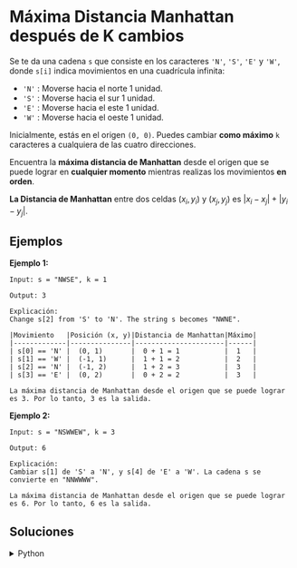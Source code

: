 # Máxima Distancia Manhattan después de K cambios

Se te da una cadena `s` que consiste en los caracteres `'N'`, `'S'`, `'E'` y `'W'`, donde `s[i]` indica movimientos en una cuadrícula infinita:

- `'N'` : Moverse hacia el norte 1 unidad.
- `'S'` : Moverse hacia el sur 1 unidad.
- `'E'` : Moverse hacia el este 1 unidad.
- `'W'` : Moverse hacia el oeste 1 unidad.

Inicialmente, estás en el origen `(0, 0)`. Puedes cambiar **como máximo** `k` caracteres a cualquiera de las cuatro direcciones.

Encuentra la **máxima distancia de Manhattan** desde el origen que se puede lograr en **cualquier momento** mientras realizas los movimientos **en orden**.

**La Distancia de Manhattan** entre dos celdas $(x_i, y_i)$ y $(x_j, y_j)$ es $|x_i - x_j| + |y_i - y_j|$.

## Ejemplos

**Ejemplo 1:**
```text
Input: s = "NWSE", k = 1

Output: 3

Explicación:
Change s[2] from 'S' to 'N'. The string s becomes "NWNE".

|Movimiento   |Posición (x, y)|Distancia de Manhattan|Máximo|
|-------------|---------------|----------------------|------|
| s[0] == 'N' |  (0, 1)       |  0 + 1 = 1           |  1   |
| s[1] == 'W' |  (-1, 1)      |  1 + 1 = 2           |  2   |
| s[2] == 'N' |  (-1, 2)      |  1 + 2 = 3           |  3   |
| s[3] == 'E' |  (0, 2)       |  0 + 2 = 2           |  3   |

La máxima distancia de Manhattan desde el origen que se puede lograr es 3. Por lo tanto, 3 es la salida.
```

**Ejemplo 2:**
```text
Input: s = "NSWWEW", k = 3

Output: 6

Explicación:
Cambiar s[1] de 'S' a 'N', y s[4] de 'E' a 'W'. La cadena s se convierte en "NNWWWW".

La máxima distancia de Manhattan desde el origen que se puede lograr es 6. Por lo tanto, 6 es la salida.
```

## Soluciones

<details>
    <summary>Python</summary>
```python
class Solution:
    def maxDistance(self, s: str, k: int) -> int:
        max_md = 0
        east = 0
        west = 0
        north = 0
        south = 0
        
        for i in range(len(s)):
            if s[i] == 'E':
                east += 1
            elif s[i] == 'W':
                west += 1
            elif s[i] == 'N':
                north += 1
            elif s[i] == 'S':
                south += 1
            
            curr_md = abs(east - west) + abs(north - south)
            steps = i + 1
            wasted = steps - curr_md
            extra = 0
            
            if wasted != 0:  
                extra = min(2 * k, wasted)
            
            final_current_md = curr_md + extra
            max_md = max(max_md, final_current_md)
        
        return max_md
```
</details>